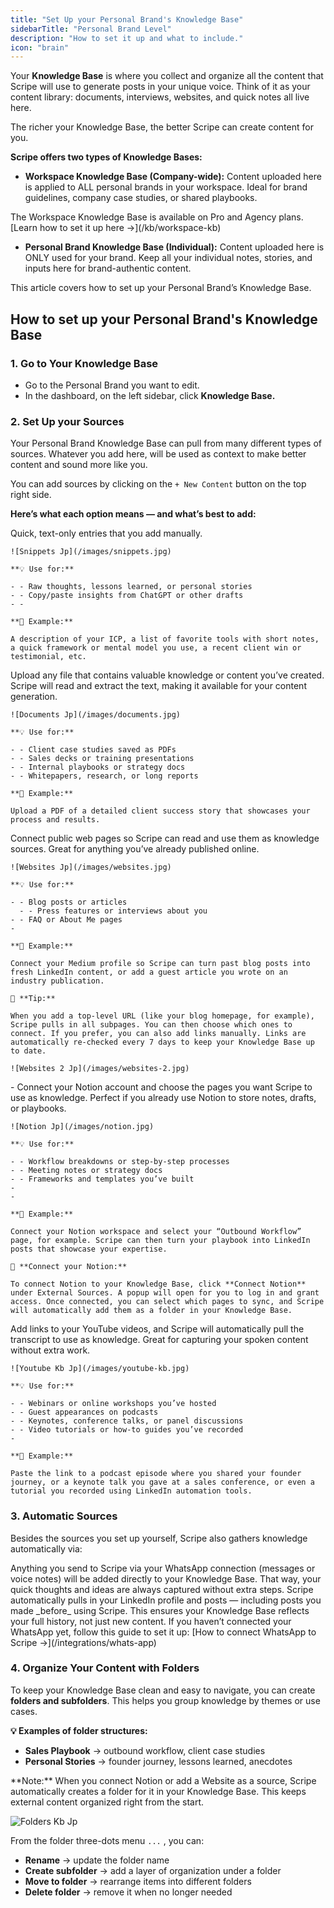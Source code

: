 ```yaml
---
title: "Set Up your Personal Brand's Knowledge Base"
sidebarTitle: "Personal Brand Level"
description: "How to set it up and what to include."
icon: "brain"
---
```


Your **Knowledge Base** is where you collect and organize all the content that Scripe will use to generate posts in your unique voice. Think of it as your content library: documents, interviews, websites, and quick notes all live here.

The richer your Knowledge Base, the better Scripe can create content for you.

**Scripe offers two types of Knowledge Bases:**

- **Workspace Knowledge Base (Company-wide):** Content uploaded here is applied to ALL personal brands in your workspace. Ideal for brand guidelines, company case studies, or shared playbooks.

<Note>
  The Workspace Knowledge Base is available on Pro and Agency plans. [Learn how to set it up here →](/kb/workspace-kb)
</Note>

- **Personal Brand Knowledge Base (Individual):** Content uploaded here is ONLY used for your brand. Keep all your individual notes, stories, and inputs here for brand-authentic content.

This article covers how to set up your Personal Brand’s Knowledge Base.

## How to set up your Personal Brand's Knowledge Base

### 1. Go to Your Knowledge Base

- Go to the Personal Brand you want to edit.
- In the dashboard, on the left sidebar, click **Knowledge Base.**

### 2. Set Up your Sources

Your Personal Brand Knowledge Base can pull from many different types of sources. Whatever you add here, will be used as context to make better content and sound more like you.

You can add sources by clicking on the `+ New Content` button on the top right side.

**Here’s what each option means — and what’s best to add:**

<CardGroup cols={1}>
  <Card title="Text Notes" icon="note-sticky">
    Quick, text-only entries that you add manually.

    ![Snippets Jp](/images/snippets.jpg)

    **💡 Use for:**

    - - Raw thoughts, lessons learned, or personal stories
    - - Copy/paste insights from ChatGPT or other drafts
    - - 

    **📝 Example:**

    A description of your ICP, a list of favorite tools with short notes, a quick framework or mental model you use, a recent client win or testimonial, etc.
  </Card>
  <Card title="Documents" icon="paperclip">
    Upload any file that contains valuable knowledge or content you’ve created. Scripe will read and extract the text, making it available for your content generation.

    ![Documents Jp](/images/documents.jpg)

    **💡 Use for:**

    - - Client case studies saved as PDFs
    - - Sales decks or training presentations
    - - Internal playbooks or strategy docs
    - - Whitepapers, research, or long reports

    **📝 Example:**

    Upload a PDF of a detailed client success story that showcases your process and results.
  </Card>
  <Card title="Websites" icon="laptop-mobile">
    Connect public web pages so Scripe can read and use them as knowledge sources. Great for anything you’ve already published online.

    ![Websites Jp](/images/websites.jpg)

    **💡 Use for:**

    - - Blog posts or articles
      - - Press features or interviews about you
    - - FAQ or About Me pages
    - 

    **📝 Example:**

    Connect your Medium profile so Scripe can turn past blog posts into fresh LinkedIn content, or add a guest article you wrote on an industry publication.

    🔄 **Tip:**

    When you add a top-level URL (like your blog homepage, for example), Scripe pulls in all subpages. You can then choose which ones to connect. If you prefer, you can also add links manually. Links are automatically re-checked every 7 days to keep your Knowledge Base up to date.

    ![Websites 2 Jp](/images/websites-2.jpg)
  </Card>
  <Card title="Notion" icon="folders">
    - Connect your Notion account and choose the pages you want Scripe to use as knowledge. Perfect if you already use Notion to store notes, drafts, or playbooks.

    ![Notion Jp](/images/notion.jpg)

    **💡 Use for:**

    - - Workflow breakdowns or step-by-step processes
    - - Meeting notes or strategy docs
    - - Frameworks and templates you’ve built
    - 
    - 

    **📝 Example:**

    Connect your Notion workspace and select your “Outbound Workflow” page, for example. Scripe can then turn your playbook into LinkedIn posts that showcase your expertise.

    🔗 **Connect your Notion:**

    To connect Notion to your Knowledge Base, click **Connect Notion** under External Sources. A popup will open for you to log in and grant access. Once connected, you can select which pages to sync, and Scripe will automatically add them as a folder in your Knowledge Base.
  </Card>
  <Card title="Youtube Videos" icon="circle-video">
    Add links to your YouTube videos, and Scripe will automatically pull the transcript to use as knowledge. Great for capturing your spoken content without extra work.

    ![Youtube Kb Jp](/images/youtube-kb.jpg)

    **💡 Use for:**

    - - Webinars or online workshops you’ve hosted
    - - Guest appearances on podcasts
    - - Keynotes, conference talks, or panel discussions
    - - Video tutorials or how-to guides you’ve recorded
    - 

    **📝 Example:**

    Paste the link to a podcast episode where you shared your founder journey, or a keynote talk you gave at a sales conference, or even a tutorial you recorded using LinkedIn automation tools.
  </Card>
</CardGroup>

### 3. Automatic Sources

Besides the sources you set up yourself, Scripe also gathers knowledge automatically via:

<CardGroup cols={1}>
  <Card title="WhatsApp Connection">
    Anything you send to Scripe via your WhatsApp connection (messages or voice notes) will be added directly to your Knowledge Base. That way, your quick thoughts and ideas are always captured without extra steps.
  </Card>
  <Card title="LinkedIn Profile & Posts">
    Scripe automatically pulls in your LinkedIn profile and posts — including posts you made _before_ using Scripe. This ensures your Knowledge Base reflects your full history, not just new content.
  </Card>
</CardGroup>

<Tip>
  If you haven’t connected your WhatsApp yet, follow this guide to set it up: [How to connect WhatsApp to Scripe →](/integrations/whats-app)
</Tip>

### 4. Organize Your Content with Folders

To keep your Knowledge Base clean and easy to navigate, you can create **folders and subfolders**. This helps you group knowledge by themes or use cases.

**💡 Examples of folder structures:**

- **Sales Playbook** → outbound workflow, client case studies
- **Personal Stories** → founder journey, lessons learned, anecdotes

<Info>
  **Note:** When you connect Notion or add a Website as a source, Scripe automatically creates a folder for it in your Knowledge Base. This keeps external content organized right from the start.
</Info>

![Folders Kb Jp](/images/folders-kb.jpg)

From the folder three-dots menu `...` , you can:

- **Rename** → update the folder name
- **Create subfolder** → add a layer of organization under a folder
- **Move to folder** → rearrange items into different folders
- **Delete folder** → remove it when no longer needed